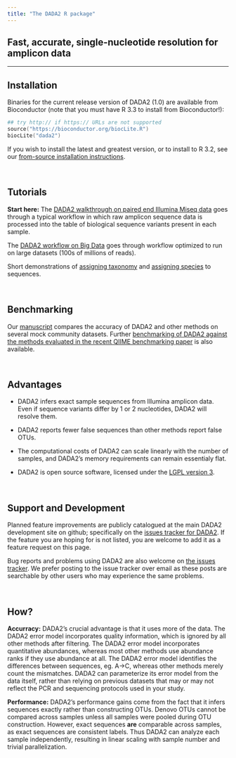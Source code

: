 ```yaml
---
title: "The DADA2 R package"
---
```


## Fast, accurate, single-nucleotide resolution for amplicon data

--------------------------

## Installation

Binaries for the current release version of DADA2 (1.0) are available from Bioconductor (note that you must have R 3.3 to install from Bioconductor!):

```S
## try http:// if https:// URLs are not supported
source("https://bioconductor.org/biocLite.R")
biocLite("dada2")
```

If you wish to install the latest and greatest version, or to install to R 3.2, see our [from-source installation instructions](dada-installation.html).

&nbsp;

## Tutorials

**Start here:** The [DADA2 walkthrough on paired end Illumina Miseq data](tutorial.html) goes through a typical workflow in which raw amplicon sequence data is processed into the table of biological sequence variants present in each sample.

The [DADA2 workflow on Big Data](bigdata.html) goes through workflow optimized to run on large datasets (100s of millions of reads).

Short demonstrations of [assigning taxonomy](assign.html) and [assigning species](assign.html) to sequences.

&nbsp;

## Benchmarking

Our [manuscript](http://dx.doi.org/10.1038/nmeth.3869) compares the accuracy of DADA2 and other methods on several mock community datasets. Further [benchmarking of DADA2 against the methods evaluated in the recent QIIME benchmarking paper](SotA.html) is also available.

&nbsp;

## Advantages

* DADA2 infers exact sample sequences from Illumina amplicon data. Even if sequence variants differ by 1 or 2 nucleotides, DADA2 will resolve them.
  
* DADA2 reports fewer false sequences than other methods report false OTUs.

* The computational costs of DADA2 can scale linearly with the number of samples, and DADA2's memory requirements can remain essentialy flat.

* DADA2 is open source software, licensed under the [LGPL version 3](http://www.gnu.org/licenses/lgpl-3.0.en.html).

&nbsp;

## Support and Development

Planned feature improvements are publicly catalogued at the main DADA2 development site on github; specifically on the [issues tracker for DADA2](https://github.com/benjjneb/dada2/issues). If the feature you are hoping for is not listed, you are welcome to add it as a feature request on this page.

Bug reports and problems using DADA2 are also welcome on [the issues tracker](https://github.com/benjjneb/dada2/issues). We prefer posting to the issue tracker over email as these posts are searchable by other users who may experience the same problems.

&nbsp;

## How?

**Accurracy:** DADA2's crucial advantage is that it uses more of the data. The DADA2 error model incorporates quality information, which is ignored by all other methods after filtering. The DADA2 error model incorporates quantitative abundances, whereas most other methods use abundance ranks if they use abundance at all. The DADA2 error model identifies the differences between sequences, eg. A->C, whereas other methods merely count the mismatches. DADA2 can parameterize its error model from the data itself, rather than relying on previous datasets that may or may not reflect the PCR and sequencing protocols used in your study.

**Performance:** DADA2's performance gains come from the fact that it infers sequences exactly rather than constructing OTUs. Denovo OTUs cannot be compared across samples unless all samples were pooled during OTU construction. However, exact sequences **are** comparable across samples, as exact sequences are consistent labels. Thus DADA2 can analyze each sample independently, resulting in linear scaling with sample number and trivial parallelization.
